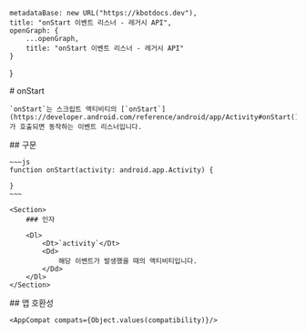 
    metadataBase: new URL("https://kbotdocs.dev"),
    title: "onStart 이벤트 리스너 - 레거시 API",
    openGraph: {
        ...openGraph,
        title: "onStart 이벤트 리스너 - 레거시 API"
    }
}

<Section>
    # onStart

    `onStart`는 스크립트 액티비티의 [`onStart`](https://developer.android.com/reference/android/app/Activity#onStart())가 호출되면 동작하는 이벤트 리스너입니다.
</Section>
<Section>
    ## 구문

    ~~~js
    function onStart(activity: android.app.Activity) {

    }
    ~~~

    <Section>
        ### 인자

        <Dl>
            <Dt>`activity`</Dt>
            <Dd>
                해당 이벤트가 발생했을 때의 액티비티입니다.
            </Dd>
        </Dl>
    </Section>
</Section>
<Section>
    ## 앱 호환성

    <AppCompat compats={Object.values(compatibility)}/>
</Section>